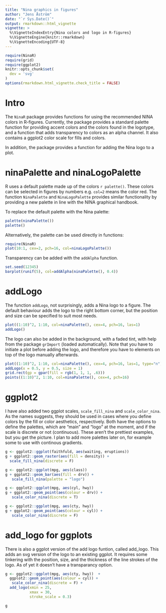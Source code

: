 ```yaml
---
title: "Nina graphics in figures"
author: "Jens Åström"
date: "`r Sys.Date()`"
output: rmarkdown::html_vignette
vignette: >
  %\VignetteIndexEntry{Nina colors and logo in R-figures}
  %\VignetteEngine{knitr::rmarkdown}
  %\VignetteEncoding{UTF-8}
---
```



```r
require(NinaR)
require(grid)
require(ggplot2)
knitr::opts_chunk$set(
  dev = 'svg'
)
options(rmarkdown.html_vignette.check_title = FALSE)
```


Intro
==============
The `NinaR` package provides functions for using the recommended NINA colors in R-figures. Currently, the package provides a standard palette function for providing accent colors and the colors found in the logotype, and a function that adds transparency to colors as an alpha channel. It also contains a ggplot2 color scale for fills and colors.

In addition, the package provides a function for adding the Nina logo to a plot.

ninaPalette and ninaLogoPalette
===========

R uses a default palette made up of the colors `r palette()`. These colors can be selected in figures by numbers e.g. `col=2` means the color red. The function `NinaPalette` and `NinaLogoPalette` provides similar functionality by providing a new palette in line with the NINA graphical handbook. 

To replace the default palette with the Nina palette:

```r
palette(ninaPalette())
palette()
```

Alternatively, the palette can be used directly in functions:

```r
require(NinaR)
plot(10:1, cex=2, pch=16, col=ninaLogoPalette())
```

Transparency can be added with the `addAlpha` function.

```r
set.seed(12345)
barplot(runif(5), col=addAlpha(ninaPalette(), 0.4))
```


addLogo
=============

The function `addLogo`, not surprisingly, adds a Nina logo to a figure. The default behaviour adds the logo to the right bottom corner, but the position and size can be specified to suit most needs.

```r
plot((1:10)^2, 1:10, col=ninaPalette(), cex=4, pch=16, las=1)
addLogo()
```

The logo can also be added in the background, with a faded tint, with help from the package `grImport` (loaded automatically). Note that you have to initiate a plot before adding the logo, and therefore you have to elements on top of the logo manually afterwards.

```r
plot((1:10)^2, 1:10, col=ninaPalette(), cex=4, pch=16, las=1, type="n")
addLogo(x = 0.5, y = 0.5, size = 1)
grid.rect(gp = gpar(fill = rgb(1, 1, 1, .6)))
points((1:10)^2, 1:10, col=ninaPalette(), cex=4, pch=16)
```

ggplot2
============

I have also added two ggplot scales, `scale_fill_nina` and `scale_color_nina`. As the names suggests, they should be used in cases where you define colors by the fill or color aesthetics, respectively. Both have the options to define the palettes, which are "main" and "logo" at the moment, and if the scale is discrete or not (continuous). These aren't the prettiest examples, but you get the picture. I plan to add more palettes later on, for example some to use with continous gradients.

```r
g <- ggplot2::ggplot(faithfuld, aes(waiting, eruptions))
g + ggplot2::geom_raster(aes(fill = density)) +
  scale_fill_nina(discrete = F)
```

```r
g <- ggplot2::ggplot(mpg, aes(class))
g + ggplot2::geom_bar(aes(fill = drv)) +
   scale_fill_nina(palette = "logo")
```

```r
g <- ggplot2::ggplot(mpg, aes(cyl, hwy)) 
g + ggplot2::geom_point(aes(colour = drv)) +
   scale_color_nina(discrete = T)
```

```r
g <- ggplot2::ggplot(mpg, aes(cty, hwy)) 
g + ggplot2::geom_point(aes(colour = cyl)) +
   scale_color_nina(discrete = F)
```

add_logo for ggplots
=============
There is also a ggplot version of the add logo funtion, called add_logo. This adds an svg version of the logo to an existing ggplot. It requires some tinkering with the position, size, and the thickness of the line strokes of the logo. As of yet it doesn't have a transparancy option.


```r
g <- ggplot2::ggplot(mpg, aes(cty, hwy))  +
  ggplot2::geom_point(aes(colour = cyl)) +
   scale_color_nina(discrete = F) +
  add_logo(xmin = 25,
           xmax = 30,
           stroke_scale = 0.3)

g

```



